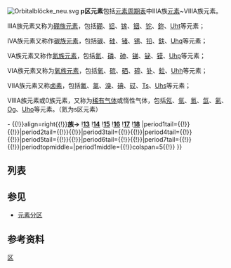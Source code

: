{{NoteTA|T=zh-hans:p区元素; zh-hant:p區元素|dt=標題字母小寫|G1=Chemistry}}
[[File:Orbitalblöcke_neu.svg|right]]
'''p区元素'''包括[[元素周期表|元素周期表]]中IIIA族[[元素|元素]]~VIIIA族元素。

IIIA族元素又称为[[硼族元素|硼族元素]]，包括[[硼|硼]]、[[铝|铝]]、[[镓|镓]]、[[铟|铟]]、[[铊|铊]]、[[鉨|鉨]]、[[Uht|Uht]]等元素；

IVA族元素又称作[[碳族元素|碳族元素]]，包括[[碳|碳]]、[[硅|硅]]、[[锗|锗]]、[[锡|锡]]、[[铅|铅]]、[[鈇|鈇]]、[[Uhq|Uhq]]等元素；

VA族元素又称作[[氮族元素|氮族元素]]，包括[[氮|氮]]、[[磷|磷]]、[[砷|砷]]、[[锑|锑]]、[[铋|铋]]、[[镆|镆]]、[[Uhp|Uhp]]等元素；

VIA族元素又称为[[氧族元素|氧族元素]]，包括[[氧|氧]]、[[硫|硫]]、[[硒|硒]]、[[碲|碲]]、[[钋|钋]]、[[鉝|鉝]]、[[Uhh|Uhh]]等元素；

VIIA族元素又称[[卤素|卤素]]，包括[[氟|氟]]、[[氯|氯]]、[[溴|溴]]、[[碘|碘]]、[[砹|砹]]、[[Ts|Ts]]、[[Uhs|Uhs]]等元素；

VIIIA族元素或0族元素，又称为[[稀有气体|稀有气体]]或惰性气体，包括[[氖|氖]]、[[氩|氩]]、[[氪|氪]]、[[氙|氙]]、[[氡|氡]]、[[Og|Og]]、[[Uho|Uho]]等元素。（氦为s区元素）

{{元素週期表 (正文) | lanthanideBelow=no | startPeriod=2 | type=block
| 鑭系置下方=no | AutoAlign = no | tablsStyle = align=center | 顯示缺字=no
| groupList=13,14,15,16,17,18
|toprow=
{{!}}- 
{{!}}align=right{{!}}'''族→'''
!'''[[硼族元素|13]]'''
!'''[[碳族元素|14]]'''
!'''[[氮族元素|15]]'''
!'''[[氧族元素|16]]'''
!'''[[鹵素|17]]'''
!'''[[稀有氣體|18]]'''
|period1tail={{!}}{{!}}|period2tail={{!}}{{!}}|period3tail={{!}}{{!}}|period4tail={{!}}{{!}}|period5tail={{!}}{{!}}|period6tail={{!}}{{!}}|period7tail={{!}}{{!}}|periodtopmiddle=​|period1middle={{!}}colspan=5{{!}}
}}

== 列表 ==
{{元素列表|
B,C,N,O,F,Ne,
Al,Si,P,S,Cl,Ar,
Ga,Ge,As,Se,Br,Kr,
In,Sn,Sb,Te,I,Xe,
Tl,Pb,Bi,Po,At,Rn,
Nh,Fl,Mc,Lv,Ts,Og
|cols=穩定性,週期,性質,核子數,電子組態,同位素}}

==参见==
*[[元素分区|元素分区]]

==参考资料==
{{reflist}}

{{化學元素分類}}
{{元素週期表}}

[[Category:元素周期表|区]]